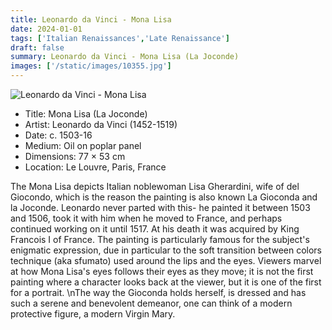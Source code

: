 ```yaml
---
title: Leonardo da Vinci - Mona Lisa
date: 2024-01-01
tags: ['Italian Renaissances','Late Renaissance']
draft: false
summary: Leonardo da Vinci - Mona Lisa (La Joconde)
images: ['/static/images/10355.jpg']
---
```


![Leonardo da Vinci - Mona Lisa](/static/images/10355.jpg)

* Title: Mona Lisa (La Joconde)
* Artist: Leonardo da Vinci (1452-1519)
* Date: c. 1503-16
* Medium: Oil on poplar panel
* Dimensions: 77 × 53 cm
* Location: Le Louvre, Paris, France

The Mona Lisa depicts Italian noblewoman Lisa Gherardini, wife of del Giocondo, which is the reason the painting is also known La Gioconda and la Joconde. Leonardo never parted with this- he painted it between 1503 and 1506, took it with him when he moved to France, and perhaps continued working on it until 1517. At his death it was acquired by King Francois I of France. The painting is particularly famous for the subject's enigmatic expression, due in particular to the soft transition between colors technique (aka sfumato) used around the lips and the eyes. Viewers marvel at how Mona Lisa's eyes follows their eyes as they move; it is not the first painting where a character looks back at the viewer, but it is one of the first for a portrait. \nThe way the Gioconda holds herself, is dressed and has such a serene and benevolent demeanor, one can think of a modern protective figure, a modern Virgin Mary.
